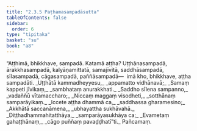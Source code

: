 ```yaml
---
title: "2.3.5 Paṭhamasampadāsutta"
tableOfContents: false
sidebar:
  order: 6
type: "tipitaka"
basket: "su"
book: "a8"
---
```



<DynamicBreadcrumb />

<Division number="75" book="a8" bookNo="17" page="140">

<Paragraph number="745" book="a8">
“Aṭṭhimā, bhikkhave, sampadā. Katamā aṭṭha? Uṭṭhānasampadā, ārakkhasampadā, kalyāṇamittatā, samajīvitā, saddhāsampadā, sīlasampadā, cāgasampadā, paññāsampadā—  imā kho, bhikkhave, aṭṭha sampadāti.
</Paragraph>

<Paragraph number="746" type="verses" book="a8">
_Uṭṭhātā kammadheyyesu,_  
_appamatto vidhānavā;_  
_Samaṃ kappeti jīvikaṃ,_  
_sambhataṃ anurakkhati._  

</Paragraph>

<Paragraph number="747" type="verses" book="a8">
_Saddho sīlena sampanno,_  
_vadaññū vītamaccharo;_  
_Niccaṃ maggaṃ visodheti,_  
_sotthānaṃ samparāyikaṃ._  

</Paragraph>

<Paragraph number="748" type="verses" book="a8">
_Iccete aṭṭha dhammā ca,_  
_saddhassa gharamesino;_  
_Akkhātā saccanāmena,_  
_ubhayattha sukhāvahā._  

</Paragraph>

<Paragraph number="749" type="verses" book="a8">
_Diṭṭhadhammahitatthāya,_  
_samparāyasukhāya ca;_  
_Evametaṃ gahaṭṭhānaṃ,_  
_cāgo puññaṃ pavaḍḍhatī”ti._  


</Paragraph>
</Division>

<Paragraph number="750" type="center" book="a8">
Pañcamaṃ.
</Paragraph>